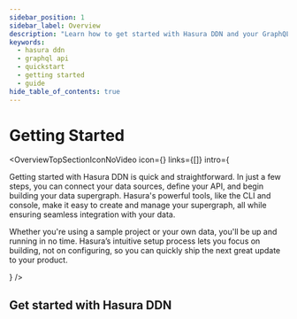 ```yaml
---
sidebar_position: 1
sidebar_label: Overview
description: "Learn how to get started with Hasura DDN and your GraphQL API."
keywords:
  - hasura ddn
  - graphql api
  - quickstart
  - getting started
  - guide
hide_table_of_contents: true
---
```



# Getting Started

<OverviewTopSectionIconNoVideo
  icon={<Icon />}
  links={[]}
  intro={
    <div>
      <p>
        Getting started with Hasura DDN is quick and straightforward. In just a few steps, you can connect your data
        sources, define your API, and begin building your data supergraph. Hasura's powerful tools, like the CLI and
        console, make it easy to create and manage your supergraph, all while ensuring seamless integration with your
        data.
      </p>
      <p>
        Whether you're using a sample project or your own data, you'll be up and running in no time. Hasura’s intuitive
        setup process lets you focus on building, not on configuring, so you can quickly ship the next great update to
        your product.
      </p>
    </div>
  }
/>

## Get started with Hasura DDN

<div className="overview-gallery card-wrapper">
  <OverviewPlainCard
    title="Build your first supergraph in less than 60 seconds"
    body="Using our CLI and Docker locally, you can build your first API using a sample or your own data source."
    link="/getting-started/quickstart/"
    linkText={"Start building"}
  />
  <OverviewPlainCard
    title="Explore a finished API"
    body="If you're curious what a complete data supergraph looks like, we've got a sample project you can explore."
    link="/basics/explore/"
    linkText={"Start exploring"}
  />
  <OverviewPlainCard
    title="Learn how to collaborate with teammates"
    body="Hasura DDN makes it easy to collaborate with teammates, share preview APIs, and build both quickly and securely."
    link="/hasura-cloud/collaborate/"
    linkText={"Start collaborating"}
  />
</div>
